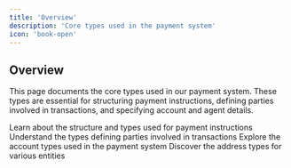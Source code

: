 ```yaml
---
title: 'Overview'
description: 'Core types used in the payment system'
icon: 'book-open'
---
```


## Overview

This page documents the core types used in our payment system. These types are essential for structuring payment instructions, defining parties involved in transactions, and specifying account and agent details.

<CardGroup cols={2}>
  <Card title="Payment Instructions" href="/data-reference/payment-instruction" icon="file-invoice-dollar">
    Learn about the structure and types used for payment instructions
  </Card>
  <Card title="Parties" href="/data-reference/party" icon="users">
    Understand the types defining parties involved in transactions
  </Card>
  <Card title="Accounts" href="/data-reference/account" icon="piggy-bank">
    Explore the account types used in the payment system
  </Card>
  <Card title="Addresses" href="/data-reference/address" icon="map-pin">
    Discover the address types for various entities
  </Card>
</CardGroup>